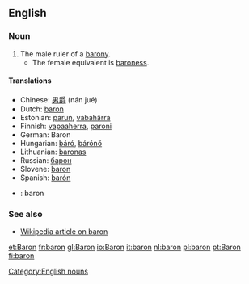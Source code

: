 ==English==

===Noun===
{{en-noun-reg}}

#The male ruler of a [[barony]].
#*The female equivalent is [[baroness]].

====Translations====
*Chinese: [[男爵]] (nán jué)
*Dutch: [[baron]] {{m}}
*Estonian: [[parun]], [[vabahärra]]
*Finnish: [[vapaaherra]], [[paroni]]
*German: Baron {{m}}
*Hungarian: [[báró]], [[bárónő]]
*Lithuanian: [[baronas]] {{m}}
*Russian: [[барон]]
*Slovene: [[baron]] {{m}}
*Spanish: [[barón]] {{m}}
*{{sv}}: baron {{c}}

===See also===
*[[w:baron|Wikipedia article on baron]]

[[Category:English nouns]]

[[et:Baron]]
[[fr:baron]]
[[gl:Baron]]
[[io:Baron]]
[[it:baron]]
[[nl:baron]]
[[pl:baron]]
[[pt:Baron]]
[[fi:baron]]